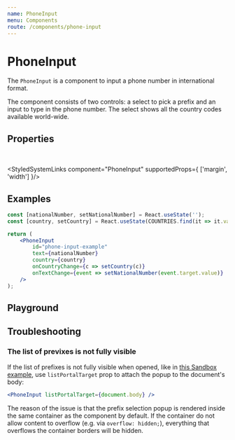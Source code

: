 ```yaml
---
name: PhoneInput
menu: Components
route: /components/phone-input
---
```




# PhoneInput

The `PhoneInput` is a component to input a phone number in international format.

The component consists of two controls: a select to pick a prefix and an input to type in the phone number. The select shows all the country codes available world-wide.

## Properties

<PhoneInputPropsTable />
<br/>

<StyledSystemLinks component="PhoneInput" supportedProps={ ['margin', 'width'] }/>

## Examples

<ControlledPhoneInput label="Mobile Phone Number" />

```jsx
const [nationalNumber, setNationalNumber] = React.useState('');
const [country, setCountry] = React.useState(COUNTRIES.find(it => it.value == 'DE'));

return (
    <PhoneInput
        id="phone-input-example"
        text={nationalNumber}
        country={country}
        onCountryChange={c => setCountry(c)}
        onTextChange={event => setNationalNumber(event.target.value)}
    />
);
```

## Playground

<Playground>
    <ControlledPhoneInput label="Mobile Phone Number" />
</Playground>

## Troubleshooting

### The list of previxes is not fully visible

If the list of prefixes is not fully visible when opened, like in [this Sandbox example](https://codesandbox.io/s/inspiring-austin-2006xl?file=/src/index.js), use `listPortalTarget` prop to attach the popup to the document's body:

```jsx
<PhoneInput listPortalTarget={document.body} />
```

The reason of the issue is that the prefix selection popup is rendered inside the same container as the component by default. If the container do not allow content to overflow (e.g. via `overflow: hidden;`), everything that overflows the container borders will be hidden.